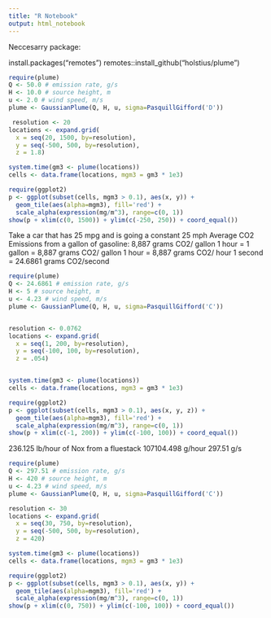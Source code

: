 ```yaml
---
title: "R Notebook"
output: html_notebook
---
```


Neccesarry package:

install.packages("remotes")
remotes::install_github("holstius/plume")

```r
require(plume)
Q <- 50.0 # emission rate, g/s
H <- 10.0 # source height, m
u <- 2.0 # wind speed, m/s
plume <- GaussianPlume(Q, H, u, sigma=PasquillGifford('D'))

 resolution <- 20
locations <- expand.grid(
  x = seq(20, 1500, by=resolution),
  y = seq(-500, 500, by=resolution),
  z = 1.8)

system.time(gm3 <- plume(locations))
cells <- data.frame(locations, mgm3 = gm3 * 1e3)

require(ggplot2)
p <- ggplot(subset(cells, mgm3 > 0.1), aes(x, y)) +
  geom_tile(aes(alpha=mgm3), fill='red') +
  scale_alpha(expression(mg/m^3), range=c(0, 1))
show(p + xlim(c(0, 1500)) + ylim(c(-250, 250)) + coord_equal())
```



Take a car that has 25 mpg and is going a constant 25 mph
Average CO2 Emissions from a gallon of gasoline: 8,887 grams CO2/ gallon
1 hour = 1 gallon = 8,887 grams CO2/ gallon
1 hour = 8,887 grams CO2/ hour
1 second = 24.6861 grams CO2/second

```r
require(plume)
Q <- 24.6861 # emission rate, g/s
H <- 5 # source height, m
u <- 4.23 # wind speed, m/s
plume <- GaussianPlume(Q, H, u, sigma=PasquillGifford('C'))


resolution <- 0.0762
locations <- expand.grid(
  x = seq(1, 200, by=resolution),
  y = seq(-100, 100, by=resolution),
  z = .054)


system.time(gm3 <- plume(locations))
cells <- data.frame(locations, mgm3 = gm3 * 1e3)

require(ggplot2)
p <- ggplot(subset(cells, mgm3 > 0.1), aes(x, y, z)) +
  geom_tile(aes(alpha=mgm3), fill='red') +
  scale_alpha(expression(mg/m^3), range=c(0, 1))
show(p + xlim(c(-1, 200)) + ylim(c(-100, 100)) + coord_equal())
```


236.125 lb/hour of Nox from a fluestack
107104.498 g/hour
297.51 g/s


```r
require(plume)
Q <- 297.51 # emission rate, g/s
H <- 420 # source height, m
u <- 4.23 # wind speed, m/s
plume <- GaussianPlume(Q, H, u, sigma=PasquillGifford('C'))

resolution <- 30
locations <- expand.grid(
  x = seq(30, 750, by=resolution),
  y = seq(-500, 500, by=resolution),
  z = 420)

system.time(gm3 <- plume(locations))
cells <- data.frame(locations, mgm3 = gm3 * 1e3)

require(ggplot2)
p <- ggplot(subset(cells, mgm3 > 0.1), aes(x, y)) +
  geom_tile(aes(alpha=mgm3), fill='red') +
  scale_alpha(expression(mg/m^3), range=c(0, 1))
show(p + xlim(c(0, 750)) + ylim(c(-100, 100)) + coord_equal())
```


